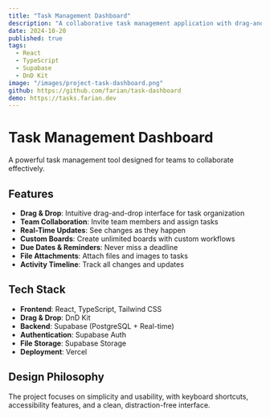 ```yaml
---
title: "Task Management Dashboard"
description: "A collaborative task management application with drag-and-drop interface, team collaboration features, and real-time updates."
date: 2024-10-20
published: true
tags:
  - React
  - TypeScript
  - Supabase
  - DnD Kit
image: "/images/project-task-dashboard.png"
github: https://github.com/farian/task-dashboard
demo: https://tasks.farian.dev
---
```


# Task Management Dashboard

A powerful task management tool designed for teams to collaborate effectively.

## Features

- **Drag & Drop**: Intuitive drag-and-drop interface for task organization
- **Team Collaboration**: Invite team members and assign tasks
- **Real-Time Updates**: See changes as they happen
- **Custom Boards**: Create unlimited boards with custom workflows
- **Due Dates & Reminders**: Never miss a deadline
- **File Attachments**: Attach files and images to tasks
- **Activity Timeline**: Track all changes and updates

## Tech Stack

- **Frontend**: React, TypeScript, Tailwind CSS
- **Drag & Drop**: DnD Kit
- **Backend**: Supabase (PostgreSQL + Real-time)
- **Authentication**: Supabase Auth
- **File Storage**: Supabase Storage
- **Deployment**: Vercel

## Design Philosophy

The project focuses on simplicity and usability, with keyboard shortcuts, accessibility features, and a clean, distraction-free interface.
